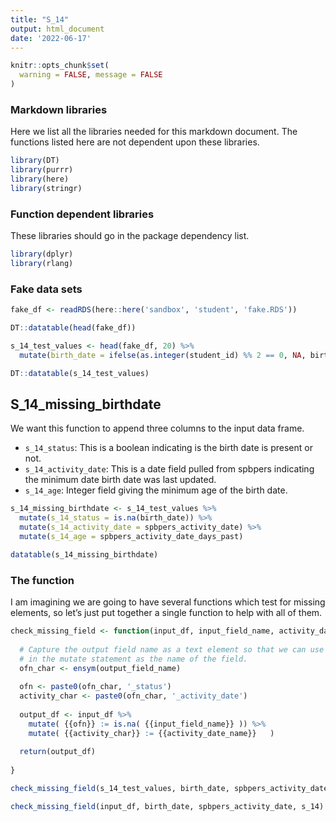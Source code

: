 ```yaml
---
title: "S_14"
output: html_document
date: '2022-06-17'
---
```


```r
knitr::opts_chunk$set(
  warning = FALSE, message = FALSE
)
```

### Markdown libraries

Here we list all the libraries needed for this markdown document. The functions listed here are not dependent upon these libraries.

```r
library(DT)
library(purrr)
library(here)
library(stringr)
```


### Function dependent libraries

These libraries should go in the package dependency list. 

```r
library(dplyr)
library(rlang)
```


### Fake data sets

```r
fake_df <- readRDS(here::here('sandbox', 'student', 'fake.RDS'))

DT::datatable(head(fake_df))
```

```r
s_14_test_values <- head(fake_df, 20) %>% 
  mutate(birth_date = ifelse(as.integer(student_id) %% 2 == 0, NA, birth_date)) 

DT::datatable(s_14_test_values)
```

## S_14_missing_birthdate

We want this function to append three columns to the input data frame. 

- `s_14_status`: This is a boolean indicating is the birth date is present or not.
- `s_14_activity_date`: This is a date field pulled from spbpers indicating the minimum date birth date was last updated.
- `s_14_age`: Integer field giving the minimum age of the birth date. 

```r
s_14_missing_birthdate <- s_14_test_values %>% 
  mutate(s_14_status = is.na(birth_date)) %>% 
  mutate(s_14_activity_date = spbpers_activity_date) %>% 
  mutate(s_14_age = spbpers_activity_date_days_past) 
```

```r
datatable(s_14_missing_birthdate)
```

### The function

I am imagining we are going to have several functions which test for missing elements, so let's just put together a single function to help with all of them.

```r
check_missing_field <- function(input_df, input_field_name, activity_date_name, output_field_name) {
  
  # Capture the output field name as a text element so that we can use it in
  # in the mutate statement as the name of the field.
  ofn_char <- ensym(output_field_name)
  
  ofn <- paste0(ofn_char, '_status')
  activity_char <- paste0(ofn_char, '_activity_date')
  
  output_df <- input_df %>% 
    mutate( {{ofn}} := is.na( {{input_field_name}} )) %>% 
    mutate( {{activity_char}} := {{activity_date_name}}   ) 
  
  return(output_df)
  
}
```

```r
check_missing_field(s_14_test_values, birth_date, spbpers_activity_date, s_14) %>% View()
```



```r
check_missing_field(input_df, birth_date, spbpers_activity_date, s_14)
```



